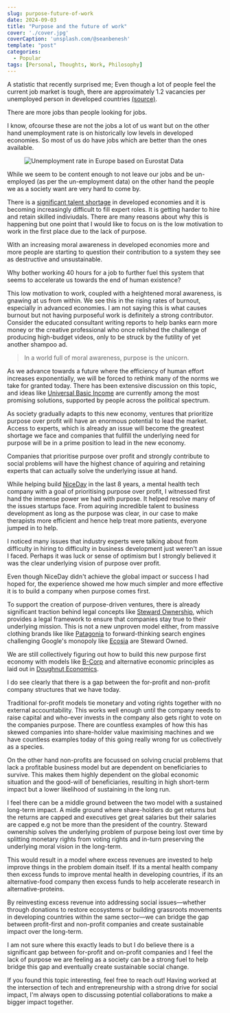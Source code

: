 ```yaml
---
slug: purpose-future-of-work
date: 2024-09-03
title: "Purpose and the future of work"
cover: './cover.jpg'
coverCaption: 'unsplash.com/@seanbenesh'
template: "post"
categories:
  - Popular
tags: [Personal, Thoughts, Work, Philosophy]
---
```


A statistic that recently surprised me; Even though a lot of people feel the current job market is tough, there are approximately 1.2 vacancies per unemployed person in developed countries [(source)](https://www.mckinsey.com/mgi/our-research/help-wanted-charting-the-challenge-of-tight-labor-markets-in-advanced-economies).

There are more jobs than people looking for jobs.

I know, ofcourse these are not the jobs a lot of us want but on the other hand unemployment rate is on historically low levels in developed economies. So most of us do have jobs which are better than the ones available.

<figure >

![Unemployment rate in Europe based on Eurostat Data](./unemployment_europe.jpg)

</figure>

While we seem to be content enough to not leave our jobs and be un-employed (as per the un-employment data) on the other hand the people we as a society want are very hard to come by.

There is a [significant talent shortage](https://www.forbes.com/sites/tracybrower/2024/02/12/yes-the-talent-shortage-is-real-what-you-must-know-to-attract-and-retain/) in developed economies and it is becoming increasingly difficult to fill expert roles. It is getting harder to hire and retain skilled indiviudals. There are many reasons about why this is happening but one point that I would like to focus on is the low motivation to work in the first place due to the lack of purpose.

With an increasing moral awareness in developed economies more and more people are starting to question their contribution to a system they see as destructive and unsustainable. 

Why bother working 40 hours for a job to further fuel this system that seems to accelerate us towards the end of human existence?

This low motivation to work, coupled with a heightened moral awareness, is gnawing at us from within. We see this in the rising rates of burnout, especially in advanced economies. I am not saying this is what causes burnout but not having purposeful work is definitely a strong contributor. Consider the educated consultant writing reports to help banks earn more money or the creative professional who once relished the challenge of producing high-budget videos, only to be struck by the futility of yet another shampoo ad.

> In a world full of moral awareness, purpose is the unicorn.

As we advance towards a future where the efficiency of human effort increases exponentially, we will be forced to rethink many of the norms we take for granted today. There has been extensive discussion on this topic, and ideas like [Universal Basic Income](https://www.notion.so/Purpose-and-the-future-of-work-7debc8bfada94019ba25fa0dca673b76?pvs=21) are currently among the most promising solutions, supported by people across the political spectrum.

As society gradually adapts to this new economy, ventures that prioritize purpose over profit will have an enormous potential to lead the market. Access to experts, which is already an issue will become the greatest shortage we face and companies that fullfill the underlying need for purpose will be in a prime position to lead in the new economy.

Companies that prioritise purpose over profit and strongly contribute to social problems will have the highest chance of aquiring and retaining experts that can actually solve the underlying issue at hand. 

While helping build [NiceDay](https://nicedaynederland.nl/) in the last 8 years, a mental health tech company with a goal of prioritising purpose over profit, I witnessed first hand the immense power we had with purpose. It helped resolve many of the issues startups face. From aquiring incredible talent to business development as long as the purpose was clear, in our case to make therapists more efficient and hence help treat more patients, everyone jumped in to help.

I noticed many issues that industry experts were talking about from difficulty in hiring to difficulty in business development just weren't an issue I faced. Perhaps it was luck or sense of optimism but I strongly believed it was the clear underlying vision of purpose over profit.

Even though NiceDay didn't achieve the global impact or success I had hoped for, the experience showed me how much simpler and more effective it is to build a company when purpose comes first.

To support the creation of purpose-driven ventures, there is already significant traction behind legal concepts like [Steward Ownership](https://purpose-economy.org/en/whats-steward-ownership/), which provides a legal framework to ensure that companies stay true to their underlying mission. This is not a new unproven model either, from massive clothing brands like like [Patagonia](https://medium.com/@purpose_network/the-patagonia-structure-in-the-context-of-steward-ownership-e9db3d260dc6) to forward-thinking search engines challenging Google's monopoly like [Ecosia](https://purpose-economy.org/en/companies/ecosia/) are Steward Owned. 

We are still collectively figuring out how to build this new purpose first economy with models like [B-Corp](https://www.bcorporation.net/en-us/) and alternative economic principles as laid out in [Doughnut Economics](https://doughnuteconomics.org/). 

I do see clearly that there is a gap between the for-profit and non-profit company structures that we have today. 

Traditional for-profit models tie monetary and voting rights together with no external accountability. This works well enough until the company needs to raise capital and who-ever invests in the company also gets right to vote on the companies purpose. There are countless examples of how this has skewed companies into share-holder value maximising machines and we have countless examples today of this going really wrong for us collectively as a species.

On the other hand non-profits are focussed on solving crucial problems that lack a profitable business model but are dependent on beneficiaries to survive. This makes them highly dependent on the global economic situation and the good-will of beneficiaries, resulting in high short-term impact but a lower likelihood of sustaining in the long run.

I feel there can be a middle ground between the two model with a sustained long-term impact. A midle ground where share-holders do get returns but the returns are capped and executives get great salaries but their salaries are capped e.g not be more than the president of the country. Steward ownership solves the underlying problem of purpose being lost over time by splitting monetary rights from voting rights and in-turn preserving the underlying moral vision in the long-term.

This would result in a model where excess revenues are invested to help improve things in the problem domain itself. If its a mental health company then excess funds to improve mental health in developing countries, if its an alternative-food company then excess funds to help accelerate research in alternative-proteins. 

By reinvesting excess revenue into addressing social issues—whether through donations to restore ecosystems or building grassroots movements in developing countries within the same sector—we can bridge the gap between profit-first and non-profit companies and create sustainable impact over the long-term.

I am not sure where this exactly leads to but I do believe there is a significant gap between for-profit and on-profit companies and I feel the lack of purpose we are feeling as a society can be a strong fuel to help bridge this gap and eventually create sustainable social change.

If you found this topic interesting, feel free to reach out! Having worked at the intersection of tech and entrepreneurship with a strong drive for social impact, I'm always open to discussing potential collaborations to make a bigger impact together.